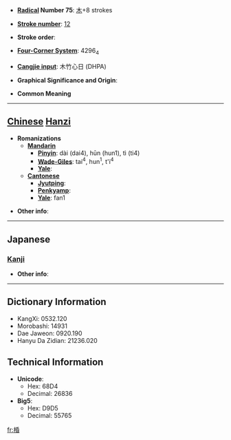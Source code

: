 * '''[[Wiktionary:Chinese radical index| Radical]] Number 75''': [[Wiktionary:Chinese radical index 木|木]]+8 strokes

* '''[[Wiktionary:Chinese total strokes index|Stroke number]]''': [[Wiktionary:Chinese total strokes index 12|12]]

* '''Stroke order''': 

* '''[[Wiktionary:Chinese four corner index|Four-Corner System]]''': 4296<sub>4</sub>

* '''[[Wiktionary:Chinese Cangjie index|Cangjie input]]''': 木竹心日 (DHPA)

* '''Graphical Significance and Origin''': 

* '''Common Meaning'''

----

== [[Chinese]] [[Hanzi]] ==

* '''Romanizations'''
** '''[[Mandarin]]'''
*** '''[[Pinyin]]''': dài (dai4), hūn (hun1), tì (ti4)
*** '''[[Wade-Giles]]''': tai<sup>4</sup>, hun<sup>1</sup>, t'i<sup>4</sup>
*** '''[[Yale]]''': 
** '''[[Cantonese]]'''
*** '''[[Jyutping]]''':
*** '''[[Penkyamp]]''': 
*** '''[[Yale]]''': fan1

* '''Other info''': 

----

==Japanese==
===[[Kanji]]===
{{kanji|on readings=[[こん]] (kon)|kun readings=}}

* '''Other info''':  

----

== Dictionary Information ==

* KangXi: 0532.120
* Morobashi: 14931
* Dae Jaweon: 0920.190
* Hanyu Da Zidian: 21236.020

== Technical Information ==

* '''Unicode''':
** Hex: 68D4
** Decimal: 26836
* '''Big5''':
** Hex: D9D5
** Decimal: 55765

[[fr:棔]]